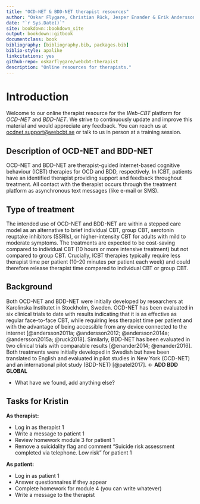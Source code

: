 ```yaml
---
title: "OCD-NET & BDD-NET therapist resources"
author: "Oskar Flygare, Christian Rück, Jesper Enander & Erik Andersson"
date: "`r Sys.Date()`"
site: bookdown::bookdown_site
output: bookdown::gitbook
documentclass: book
bibliography: [bibliography.bib, packages.bib]
biblio-style: apalike
linkcitations: yes
github-repo: oskarflygare/webcbt-therapist
description: "Online resources for therapists."
---
```


# Introduction

Welcome to our online therapist resource for the *Web-CBT* platform for *OCD-NET* and *BDD-NET*. We strive to continuously update and improve this material and would appreciate any feedback. You can reach us at <ocdnet.support@webcbt.se> or talk to us in person at a training session.

## Description of OCD-NET and BDD-NET

OCD-NET and BDD-NET are therapist-guided internet-based cognitive behaviour (ICBT) therapies for OCD and BDD, respectively. In ICBT, patients have an identified therapist providing support and feedback throughout treatment. All contact with the therapist occurs through the treatment platform as asynchronous text messages (like e-mail or SMS).

## Type of treatment

The intended use of OCD-NET and BDD-NET are within a stepped care model as an alternative to brief individual CBT, group CBT, serotonin reuptake inhibitors (SSRIs), or higher-intensity CBT for adults with mild to moderate symptoms. The treatments are expected to be cost-saving compared to individual CBT (10 hours or more intensive treatment) but not compared to group CBT. Crucially, ICBT therapies typically require less therapist time per patient (10-20 minutes per patient each week) and could therefore release therapist time compared to individual CBT or group CBT.

## Background

Both OCD-NET and BDD-NET were initially developed by researchers at Karolinska Institutet in Stockholm, Sweden. OCD-NET has been evaluated in six clinical trials to date with results indicating that it is as effective as regular face-to-face CBT, while requiring less therapist time per patient and with the advantage of being accessible from any device connected to the internet [@andersson2011a; @andersson2012; @andersson2014a; @andersson2015a; @ruck2018]. Similarly, BDD-NET has been evaluated in two clinical trials with comparable results [@enander2014; @enander2016]. Both treatments were initially developed in Swedish but have been translated to English and evaluated in pilot studies in New York (OCD-NET) and an international pilot study (BDD-NET) [@patel2017]. <- **ADD BDD GLOBAL**

* What have we found, add anything else?

## Tasks for Kristin

**As therapist:**

* Log in as therapist 1
* Write a message to patient 1
* Review homework module 3 for patient 1
* Remove a suicidality flag and comment "Suicide risk assessment completed via telephone. Low risk" for patient 1

**As patient:**

* Log in as patient 1
* Answer questionnaires if they appear
* Complete homework for module 4 (you can write whatever)
* Write a message to the therapist

